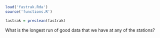 ```r
load('fastrak.Rda')
source('functions.R')

fastrak = preclean(fastrak)
```

What is the longest run of good data that we have at any of the stations?

```r

```

